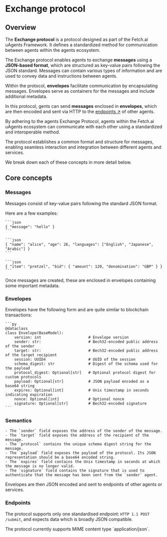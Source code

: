 
# Exchange protocol

## Overview

The **Exchange protocol** is a protocol designed as part of the Fetch.ai uAgents Framework. It defines a standardized method for communication between agents within the agents ecosystem.

The Exchange protocol enables agents to exchange **messages** using a **JSON-based format**, which are structured as key-value pairs following the JSON standard. Messages can contain various types of information and are used to convey data and instructions between agents.

Within the protocol, **envelopes** facilitate communication by encapsulating messages. Envelopes serve as containers for the messages and include additional metadata.

In this protocol, gents can send **messages** enclosed in **envelopes**, which are then encoded and sent via HTTP to the [endpoints ↗️](/references/contracts/uagents-almanac/endpoints) of other agents.

By adhering to the agents Exchange Protocol, agents within the Fetch.ai uAgents ecosystem can communicate with each other using a standardized and interoperable method.

<Callout type="info" emoji="ℹ️">
  The protocol establishes a common format and structure for messages, enabling seamless interaction and integration between different agents and services.
</Callout>

We break down each of these concepts in more detail below.

## Core concepts

### Messages

Messages consist of key-value pairs following the standard JSON format.

Here are a few examples:

    ```json
    { "message": "hello" }
    ```

    ```json
    { "name": "alice", "age": 26, "languages": ["English", "Japanese", "Arabic"] }
    ```

    ```json
    { "item": "pretzel", "bid": { "amount": 120, "denomination": "GBP" } }
    ```

Once messages are created, these are enclosed in envelopes containing some important metadata.

### Envelopes

Envelopes have the following form and are quite similar to blockchain transactions:

    ```py
    @dataclass
    class Envelope(BaseModel):
        version: int                     # Envelope version
        sender: str:                     # Bech32-encoded public address of the sender
        target: str:                     # Bech32-encoded public address of the target recipient
        session: UUID4                   # UUID of the session
        schema_digest: str               # Digest of the schema used for the payload
        protocol_digest: Optional[str]   # Optional protocol digest for custom protocols
        payload: Optional[str]           # JSON payload encoded as a base64 string
        expires: Optional[int]           # Unix timestamp in seconds indicating expiration
        nonce: Optional[int]             # Optional nonce
        signature: Optional[str]         # Bech32-encoded signature
    ```

### Semantics

    - The `sender` field exposes the address of the sender of the message.
    - The `target` field exposes the address of the recipient of the message.
    - The `protocol` contains the unique schema digest string for the message.
    - The `payload` field exposes the payload of the protocol. Its JSON representation should be a base64 encoded string.
    - The `expires` field contains the Unix timestamp in seconds at which the message is no longer valid.
    - The `signature` field contains the signature that is used to authenticate that the message has been sent from the `sender` agent.

Envelopes are then JSON encoded and sent to endpoints of other agents or services.

### Endpoints

The protocol supports only one standardised endpoint: `HTTP 1.1 POST /submit`, and expects data which is broadly JSON compatible.

<Callout type="info" emoji="ℹ️">
  The protocol currently supports MIME content type `application/json`.
</Callout>
